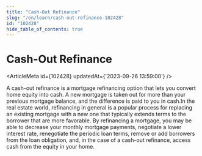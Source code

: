 ```yaml
---
title: "Cash-Out Refinance"
slug: "/en/learn/cash-out-refinance-102428"
id: "102428"
hide_table_of_contents: true
---
```



# Cash-Out Refinance

<ArticleMeta id={102428} updatedAt={'2023-09-26 13:59:00'} />
<div className='border-solid border-b border-t-0 my-4 border-[var(--ifm-color-gray-300)]' />

A cash-out refinance is a mortgage refinancing option that lets you convert home equity into cash. A new mortgage is taken out for more than your previous mortgage balance, and the difference is paid to you in cash.In the real estate world, refinancing in general is a popular process for replacing an existing mortgage with a new one that typically extends terms to the borrower that are more favorable. By refinancing a mortgage, you may be able to decrease your monthly mortgage payments, negotiate a lower interest rate, renegotiate the periodic loan terms, remove or add borrowers from the loan obligation, and, in the case of a cash-out refinance, access cash from the equity in your home.
